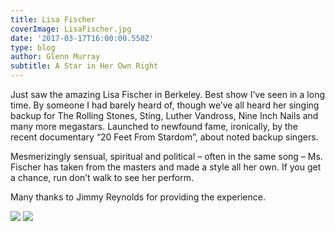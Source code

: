 ---
title: Lisa Fischer
coverImage: LisaFischer.jpg
date: '2017-03-17T16:00:00.550Z'
type: blog
author: Glenn Murray
subtitle: A Star in Her Own Right
---

Just saw the amazing Lisa Fischer in Berkeley. Best show I’ve seen in a long time. By someone I had barely heard of, though we’ve all heard her singing backup for The Rolling Stones, Sting, Luther Vandross, Nine Inch Nails and many more megastars. Launched to newfound fame, ironically, by the recent documentary “20 Feet From Stardom”, about noted backup singers. 

Mesmerizingly sensual, spiritual and political – often in the same song – Ms. Fischer has taken from the masters and made a style all her own. If you get a chance, run don’t walk to see her perform.

Many thanks to Jimmy Reynolds for providing the experience.


<Image src="LisaMick.jpeg" />
<TextCollapse src="LisaMick.jpeg" />

<Image src="MeRachelMercurioJimmyReynoldsLisaFischer.jpg"  />
<TextCollapse src="MeRachelMercurioJimmyReynoldsLisaFischer.jpg" />

